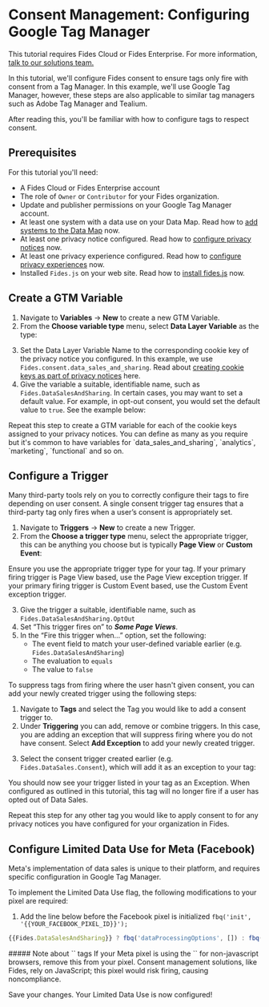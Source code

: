 
# Consent Management: Configuring Google Tag Manager

<TutorialKey duration="10" product="Fides" topic="Consent Management"/>

<Callout emoji=""> This tutorial requires Fides Cloud or Fides Enterprise. For more information, [talk to our solutions team.](https://ethyca.com/book-demo?utm_source=docs-site) </Callout>

In this tutorial, we'll configure Fides consent to ensure tags only fire with consent from a Tag Manager. In this example, we'll use Google Tag Manager, however, these steps are also applicable to similar tag managers such as Adobe Tag Manager and Tealium.

After reading this, you'll be familiar with how to configure tags to respect consent.

## Prerequisites

For this tutorial you'll need:

* A Fides Cloud or Fides Enterprise account
* The role of `Owner` or `Contributor` for your Fides organization.
* Update and publisher permissions on your Google Tag Manager account.
* At least one system with a data use on your Data Map. Read how to [add systems to the Data Map](/tutorials/data-mapping-adding-systems-manually) now.
* At least one privacy notice configured. Read how to [configure privacy notices](/tutorials/consent-management-configuration/privacy-notices) now.
* At least one privacy experience configured. Read how to [configure privacy experiences](/tutorials/consent-management-fundamentals/consent-management-privacy-experiences) now.
* Installed `Fides.js` on your web site. Read how to [install fides.js](/tutorials/consent-management-configuration/install-fides) now.



## Create a GTM Variable
1. Navigate to **Variables** → **New** to create a new GTM Variable.
2. From the **Choose variable type** menu, select **Data Layer Variable** as the type:

<Screenshot img="/docs/assets/img/tutorials/gtm-data-layer-variable.gif" description="Create Data Layer Variable" />

3. Set the Data Layer Variable Name to the corresponding cookie key of the privacy notice you configured. In this example, we use `Fides.consent.data_sales_and_sharing`. Read about [creating cookie keys as part of privacy notices](privacy-notices#cookie-key) here.
4. Give the variable a suitable, identifiable name, such as `Fides.DataSalesAndSharing`. In certain cases, you may want to set a default value. For example, in opt-out consent, you would set the default value to `true`. See the example below:

<Screenshot img="/docs/assets/img/tutorials/gtm-data-layer-variable-named-with-default-value.png" description="Name the Data Layer Variable" />

<Callout type="info" emoji="">
Repeat this step to create a GTM variable for each of the cookie keys assigned to your privacy notices. You can define as many as you require but it's common to have variables for `data_sales_and_sharing`, `analytics`, `marketing`, `functional` and so on.
</Callout>

## Configure a Trigger
Many third-party tools rely on you to correctly configure their tags to fire depending on user consent. A single consent trigger tag ensures that a third-party tag only fires when a user’s consent is appropriately set.

1. Navigate to **Triggers** → **New** to create a new Trigger.
2. From the **Choose a trigger type** menu, select the appropriate trigger, this can be anything you choose but is typically **Page View** or **Custom Event**:

<Screenshot img="/docs/assets/img/tutorials/gtm-trigger-type.gif" description="Select Trigger Type" />

<Callout type="info" emoji="">
Ensure you use the appropriate trigger type for your tag. If your primary firing trigger is Page View based, use the Page View exception trigger. If your primary firing trigger is Custom Event based, use the Custom Event exception trigger.
</Callout>

3. Give the trigger a suitable, identifiable name, such as `Fides.DataSalesAndSharing.OptOut`
4. Set “This trigger fires on” to _**Some Page Views**_.
5. In the “Fire this trigger when…” option, set the following:
    * The event field to match your user-defined variable earlier (e.g. `Fides.DataSalesAndSharing`)
    * The evaluation to `equals`
    * The value to `false`

<Screenshot img="/docs/assets/img/tutorials/gtm-trigger-config.gif" description="Trigger Configuration" />

To suppress tags from firing where the user hasn't given consent, you can add your newly created trigger using the following steps:

1. Navigate to **Tags** and select the Tag you would like to add a consent trigger to.
2. Under **Triggering** you can add, remove or combine triggers. In this case, you are adding an exception that will suppress firing where you do not have consent. Select **Add Exception** to add your newly created trigger.

<Screenshot img="/docs/assets/img/tutorials/gtm-pinterest-example.gif" description="Pinterest Sample Tag" />

3. Select the consent trigger created earlier (e.g. `Fides.DataSales.Consent`), which will add it as an exception to your tag:

<Screenshot img="/docs/assets/img/tutorials/gtm-trigger-selection.gif" description="Select Exception Tag" />

You should now see your trigger listed in your tag as an Exception. When configured as outlined in this tutorial, this tag will no longer fire if a user has opted out of Data Sales.

<Screenshot img="/docs/assets/img/tutorials/gtm-exception-trigger.gif" description="GTM Exception Tag" />

<Callout type="info" emoji="">
Repeat this step for any other tag you would like to apply consent to for any privacy notices you have configured for your organization in Fides.
</Callout>

## Configure Limited Data Use for Meta (Facebook)
Meta's implementation of data sales is unique to their platform, and requires specific configuration in Google Tag Manager.

To implement the Limited Data Use flag, the following modifications to your pixel are required:

<Screenshot img="/docs/assets/img/tutorials/gtm-fb-pixel.gif" description="GTM Exception Tag" />

1. Add the line below before the Facebook pixel is initialized `fbq('init', '{{YOUR_FACEBOOK_PIXEL_ID}}');`

```javascript filename="Facebook Pixel Updates"
{{Fides.DataSalesAndSharing}} ? fbq('dataProcessingOptions', []) : fbq('dataProcessingOptions', ['LDU'], 0, 0);
```
<Callout type="info" emoji="">
##### Note about `<noscript>` tags
If your Meta pixel is using the `<noscript></noscript>` for non-javascript browsers, remove this from your pixel. Consent management solutions, like Fides, rely on JavaScript; this pixel would risk firing, causing noncompliance.
</Callout>

Save your changes. Your Limited Data Use is now configured!
